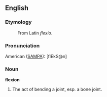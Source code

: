 ==English==

===Etymology===

: From Latin ''flexio''.

===Pronunciation===

American ([[SAMPA]]): [flEkS@n]

===Noun===

'''flexion'''

#The act of bending a joint, esp. a bone joint.